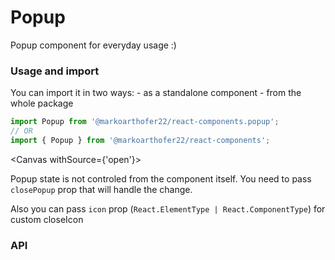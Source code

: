 
# Popup

Popup component for everyday usage :)

### Usage and import

You can import it in two ways: - as a standalone component - from the whole package

```jsx
import Popup from '@markoarthofer22/react-components.popup';
// OR
import { Popup } from '@markoarthofer22/react-components';
```

<Canvas withSource={'open'}>
    <Story id='designs-atoms-popup--default' />
</Canvas>

Popup state is not controled from the component itself. You need to pass `closePopup` prop that will handle the change.

Also you can pass `icon` prop (`React.ElementType | React.ComponentType`) for custom closeIcon

<div style={{ marginBottom: '50px' }} />

### API

<ArgsTable of={Popup} />
